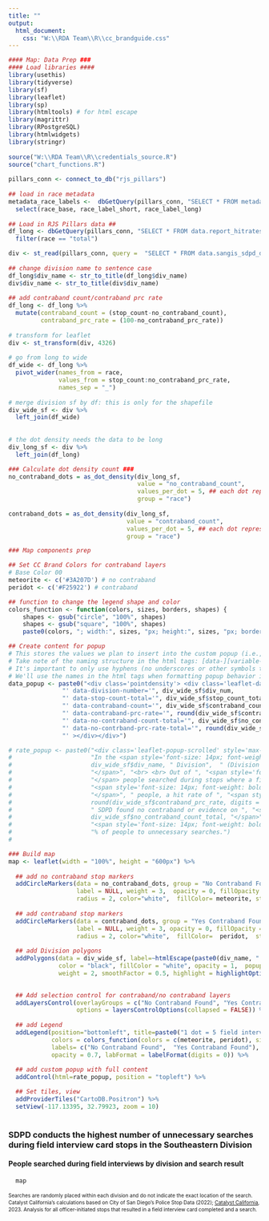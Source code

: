```yaml
---
title: ""
output:
  html_document:
    css: "W:\\RDA Team\\R\\cc_brandguide.css"
---
```

<!-- link to Google Font -->
<link href="https://fonts.googleapis.com/css2?family=Inter:wght@100;200;300;400;500;600;700;800;900&display=swap" rel="stylesheet">
    
    
```r
#### Map: Data Prep ###
#### Load libraries ####
library(usethis)
library(tidyverse)
library(sf)
library(leaflet)
library(sp)
library(htmltools) # for html escape
library(magrittr)
library(RPostgreSQL)
library(htmlwidgets)
library(stringr)
  
source("W:\\RDA Team\\R\\credentials_source.R")
source("chart_functions.R")
  
pillars_conn <- connect_to_db("rjs_pillars")
  
## load in race metadata
metadata_race_labels <-  dbGetQuery(pillars_conn, "SELECT * FROM metadata_race_labels") %>% 
  select(race_base, race_label_short, race_label_long)
  
## Load in RJS Pillars data ##
df_long <- dbGetQuery(pillars_conn, "SELECT * FROM data.report_hitrates_div_race_ficard_person") %>% 
  filter(race == "total")

div <- st_read(pillars_conn, query =  "SELECT * FROM data.sangis_sdpd_divisions_2023") 
  
## change division name to sentence case
df_long$div_name <- str_to_title(df_long$div_name)
div$div_name <- str_to_title(div$div_name)
  
## add contraband count/contraband prc rate
df_long <- df_long %>% 
  mutate(contraband_count = (stop_count-no_contraband_count), 
         contraband_prc_rate = (100-no_contraband_prc_rate))
  
# transform for leaflet
div <- st_transform(div, 4326)
  
# go from long to wide
df_wide <- df_long %>% 
  pivot_wider(names_from = race,
              values_from = stop_count:no_contraband_prc_rate,
              names_sep = "_")
  
# merge division sf by df: this is only for the shapefile
div_wide_sf <- div %>% 
  left_join(df_wide)
  
  
# the dot density needs the data to be long
div_long_sf <- div %>% 
  left_join(df_long)
```
  

```r
### Calculate dot density count ###
no_contraband_dots = as_dot_density(div_long_sf,
                                    value = "no_contraband_count",
                                    values_per_dot = 5, ## each dot represents
                                    group = "race")
    
contraband_dots = as_dot_density(div_long_sf,
                                 value = "contraband_count",
                                 values_per_dot = 5, ## each dot represents
                                 group = "race")

```
  
  
```r
### Map components prep

## Set CC Brand Colors for contraband layers
# Base Color 00
meteorite <- c('#3A207D') # no contraband
peridot <- c('#F25922') # contraband

## function to change the legend shape and color
colors_function <- function(colors, sizes, borders, shapes) {
    shapes <- gsub("circle", "100%", shapes)
    shapes <- gsub("square", "100%", shapes)
    paste0(colors, "; width:", sizes, "px; height:", sizes, "px; border:1px solid ", borders, "; border-radius:", shapes)}

## Create content for popup
# This stores the values we plan to insert into the custom popup (i.e., not the full content of the custom popup like in rate_popup)
# Take note of the naming structure in the html tags: [data-][variable-name]
# It's important to only use hyphens (no underscores or other symbols to denote space between words)
# We'll use the names in the html tags when formatting popup behavior in JS (end of script)
data_popup <- paste0("<div class='pointdensity'> <div class='leaflet-data' data-division-name='", div_wide_sf$div_name,
               "' data-division-number='", div_wide_sf$div_num,
               "' data-stop-count-total='", div_wide_sf$stop_count_total,
               "' data-contraband-count='", div_wide_sf$contraband_count,
               "' data-contraband-prc-rate='", round(div_wide_sf$contraband_prc_rate, digits = 1),
               "' data-no-contraband-count-total='", div_wide_sf$no_contraband_count_total,
               "' data-no-contrband-prc-rate-total='", round(div_wide_sf$no_contraband_prc_rate_total, digits = 1),
               "' ></div></div>")

# rate_popup <- paste0("<div class='leaflet-popup-scrolled' style='max-width:800px;max-height:200px'>",
#                      "In the <span style='font-size: 14px; font-weight: bold;'>",
#                      div_wide_sf$div_name, " Division",  " (Division ", div_wide_sf$div_num,")",
#                      "</span>", "<br> <br> Out of ", "<span style='font-size: 14px; font-weight: bold;'>", div_wide_sf$stop_count_total,
#                      "</span> people searched during stops where a field interview card was completed, SDPD found contraband/evidence on ",
#                      "<span style='font-size: 14px; font-weight: bold;'>", div_wide_sf$contraband_count, 
#                      "</span>", " people, a hit rate of ", "<span style='font-size: 14px; font-weight: bold;'>",
#                      round(div_wide_sf$contraband_prc_rate, digits = 1), "</span>",  "%.", 
#                      " SDPD found no contraband or evidence on ", "<span style='font-size: 14px; font-weight: bold;'>",
#                      div_wide_sf$no_contraband_count_total, "</span>", " people, meaning SDPD  subjected ", 
#                      "<span style='font-size: 14px; font-weight: bold;'>", round(div_wide_sf$no_contraband_prc_rate_total, digits = 1),
#                      "% of people to unnecessary searches.")
#   
```
  
  
```r
### Build map
map <- leaflet(width = "100%", height = "600px") %>%
  
  ## add no contraband stop markers
  addCircleMarkers(data = no_contraband_dots, group = "No Contraband Found",
                   label = NULL, weight = 3,  opacity = 0, fillOpacity = 1, 
                   radius = 2, color="white",  fillColor= meteorite, stroke = TRUE) %>% 
    
  ## add contraband stop markers
  addCircleMarkers(data = contraband_dots, group = "Yes Contraband Found",
                   label = NULL, weight = 3, opacity = 0, fillOpacity = 1,
                   radius = 2, color="white",  fillColor=  peridot,  stroke = TRUE) %>% 
    
  ## add Division polygons
  addPolygons(data = div_wide_sf, label=~htmlEscape(paste0(div_name, " Division ")),
              color = "black", fillColor = "white", opacity = 1,  popup = ~paste0(rate_popup),
              weight = 2, smoothFactor = 0.5, highlight = highlightOptions(color = "white", 
                                                                           weight = 3, bringToFront = TRUE, sendToBack = FALSE)) %>%

  ## Add selection control for contraband/no contraband layers
  addLayersControl(overlayGroups = c("No Contraband Found", "Yes Contraband Found"),
                   options = layersControlOptions(collapsed = FALSE)) %>%
    
  ## add Legend
  addLegend(position="bottomleft", title=paste0("1 dot = 5 field interview card stops and a search"),
            colors = colors_function(colors = c(meteorite, peridot), sizes = "10", shapes = "circle", borders = NULL),
            labels= c("No Contraband Found",  "Yes Contraband Found"),
            opacity = 0.7, labFormat = labelFormat(digits = 0)) %>% 
  
  ## add custom popup with full content
  addControl(html=rate_popup, position = "topleft") %>%

  ## Set tiles, view
  addProviderTiles("CartoDB.Positron") %>%
  setView(-117.13395, 32.79923, zoom = 10)
  
```
  
<h3 class="leaflet-map-title">SDPD conducts the highest number of unnecessary searches during field interview card stops in the Southeastern Division</h3>
<h4 class="leaflet-map-subtitle">People searched during field interviews by division and search result</h4>
    
    
```r
  map
```
<div align="left" style="line-height: 1em;"><span style="font-size: 10px;">Searches are randomly placed within each division and do not indicate the exact location of the search.</span> <span style=' font-size: 10px;'>Catalyst California's calculations based on City of San Diego's Police Stop Data (2022); <u>[Catalyst California](https://www.catalystcalifornia.org)</u>, 2023. Analysis for all officer-initiated stops that resulted in a field interview card completed and a search.</span> </div>
    